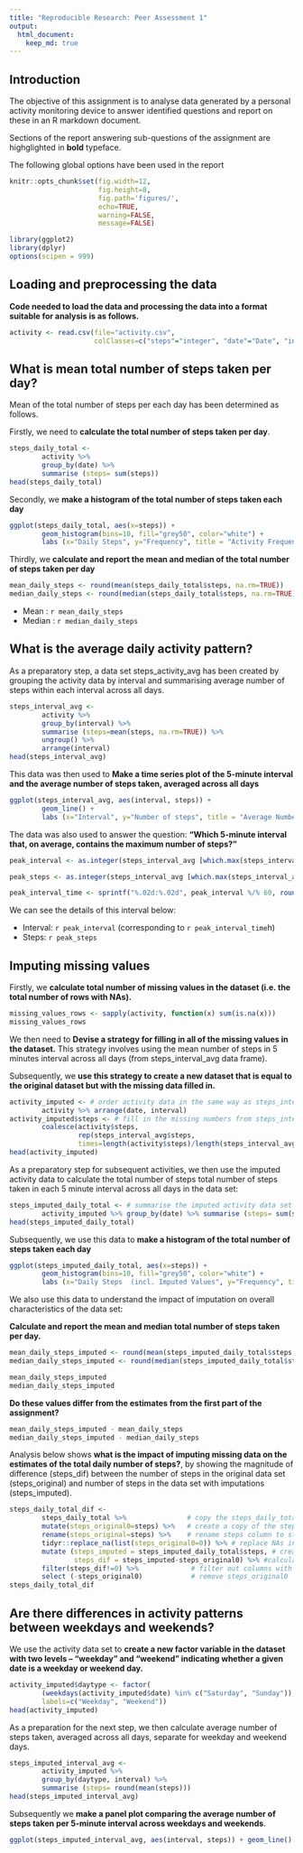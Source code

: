 ```yaml
---
title: "Reproducible Research: Peer Assessment 1"
output: 
  html_document:
    keep_md: true
---
```


## Introduction
 The objective of this assignment is to analyse data generated by a personal activity monitoring device to answer identified questions and report on these in an R markdown document. 

Sections of the report answering sub-questions of the assignment are highglighted in **bold** typeface.

The following global options have been used in the report
``` r
knitr::opts_chunk$set(fig.width=12, 
                      fig.height=8, 
                      fig.path='figures/',
                      echo=TRUE, 
                      warning=FALSE, 
                      message=FALSE)

library(ggplot2)
library(dplyr)
options(scipen = 999)
```

## Loading and preprocessing the data

**Code needed to load the data and processing the data into a format suitable for analysis is as follows.**
``` r
activity <- read.csv(file="activity.csv", 
                     colClasses=c("steps"="integer", "date"="Date", "interval"="integer"))
```


## What is mean total number of steps taken per day?
Mean of the total number of steps per each day has been determined as follows.

Firstly, we need to **calculate the total number of steps taken per day**.

```r
steps_daily_total <- 
        activity %>% 
        group_by(date) %>% 
        summarise (steps= sum(steps))
head(steps_daily_total)
```

Secondly, we **make a histogram of the total number of steps taken each day**

```r
ggplot(steps_daily_total, aes(x=steps)) + 
        geom_histogram(bins=10, fill="grey50", color="white") + 
        labs (x="Daily Steps", y="Frequency", title = "Activity Frequency")
```

Thirdly, we **calculate and report the mean and median of the total number of steps taken per day**

``` r
mean_daily_steps <- round(mean(steps_daily_total$steps, na.rm=TRUE))
median_daily_steps <- round(median(steps_daily_total$steps, na.rm=TRUE))
```

* Mean : `r mean_daily_steps`
* Median : `r median_daily_steps`

## What is the average daily activity pattern?

As a preparatory step, a data set steps_activity_avg has been created by grouping the activity data by interval and summarising average number of steps within each interval across all days.

```r
steps_interval_avg <- 
        activity %>% 
        group_by(interval) %>% 
        summarise (steps=mean(steps, na.rm=TRUE)) %>%
        ungroup() %>%
        arrange(interval)
head(steps_interval_avg)
```

This data was then used to **Make a time series plot of the 5-minute interval and the average number of steps taken, averaged across all days**
```r
ggplot(steps_interval_avg, aes(interval, steps)) + 
        geom_line() + 
        labs (x="Interval", y="Number of steps", title = "Average Number Of Steps By Interval")
```

The data was also used to answer the question: **"Which 5-minute interval that, on average, contains the maximum number of steps?"**

```r
peak_interval <- as.integer(steps_interval_avg [which.max(steps_interval_avg$steps),"interval"])

peak_steps <- as.integer(steps_interval_avg [which.max(steps_interval_avg$steps),"steps"])

peak_interval_time <- sprintf("%.02d:%.02d", peak_interval %/% 60, round(peak_interval %% 60))
```

We can see the details of this interval below:

* Interval: `r peak_interval` (corresponding to `r peak_interval_time`h) 
* Steps: `r peak_steps`

## Imputing missing values

Firstly, we **calculate total number of missing values in the dataset (i.e. the total number of rows with NAs).**

``` r
missing_values_rows <- sapply(activity, function(x) sum(is.na(x)))
missing_values_rows
```

We then need to **Devise a strategy for filling in all of the missing values in the dataset.**
This strategy involves using the mean number of steps in 5 minutes interval across all days (from steps_interval_avg data frame).

Subsequently, we **use this strategy to create a new dataset that is equal to the original dataset but with the missing data filled in.**

``` r

activity_imputed <- # order activity data in the same way as steps_interval_avg
        activity %>% arrange(date, interval) 
activity_imputed$steps <- # fill in the missing numbers from steps_interval_avg
        coalesce(activity$steps, 
                 rep(steps_interval_avg$steps, 
                 times=length(activity$steps)/length(steps_interval_avg$steps)))
head(activity_imputed)
```

As a preparatory step for subsequent activities, we then use the imputed activity data to calculate the total number of steps total number of steps taken in each 5 minute interval across all days in the data set:
```r
steps_imputed_daily_total <- # summarise the imputed activity data set
        activity_imputed %>% group_by(date) %>% summarise (steps= sum(steps))
head(steps_imputed_daily_total)
```

Subsequently, we use this data to **make a histogram of the total number of steps taken each day**

```r
ggplot(steps_imputed_daily_total, aes(x=steps)) + 
        geom_histogram(bins=10, fill="grey50", color="white") + 
        labs (x="Daily Steps  (incl. Imputed Values", y="Frequency", title = "Activity Frequency")

```

We also use this data to understand the impact of imputation on overall characteristics of the data set:

**Calculate and report the mean and median total number of steps taken per day.**

```r
mean_daily_steps_imputed <- round(mean(steps_imputed_daily_total$steps, na.rm=TRUE))
median_daily_steps_imputed <- round(median(steps_imputed_daily_total$steps, na.rm=TRUE))
```

```r
mean_daily_steps_imputed
median_daily_steps_imputed
```

**Do these values differ from the estimates from the first part of the assignment?**
```r
mean_daily_steps_imputed - mean_daily_steps
median_daily_steps_imputed - median_daily_steps
```

Analysis below shows **what is the impact of imputing missing data on the estimates of the total daily number of steps?**, by showing the magnitude of difference (steps_dif) between the number of steps in the original data set (steps_original) and number of steps in the data set with imputations (steps_imputed).
```r
steps_daily_total_dif <- 
        steps_daily_total %>%               # copy the steps_daily_total data set
        mutate(steps_original0=steps) %>%   # create a copy of the steps column called steps_original0
        rename(steps_original=steps) %>%    # rename steps column to steps_original
        tidyr::replace_na(list(steps_original0=0)) %>% # replace NAs in steps_original0 with zeros
        mutate (steps_imputed = steps_imputed_daily_total$steps, # create a copy of the column steps_imputed
                steps_dif = steps_imputed-steps_original0) %>% #calculated difference between the two columns
        filter(steps_dif!=0) %>%             # filter out columns with zero difference
        select (-steps_original0)            # remove steps_original0
steps_daily_total_dif
```

## Are there differences in activity patterns between weekdays and weekends?

We use the activity data set to  **create a new factor variable in the dataset with two levels – “weekday” and “weekend” indicating whether a given date is a weekday or weekend day.**
```r
activity_imputed$daytype <- factor(
        (weekdays(activity_imputed$date) %in% c("Saturday", "Sunday")), 
        labels=c("Weekday", "Weekend"))
head(activity_imputed)
```

As a preparation for the next step, we then calculate average number of steps taken, averaged across all days, separate for weekday and weekend days.

``` r
steps_imputed_interval_avg <- 
        activity_imputed %>% 
        group_by(daytype, interval) %>% 
        summarise (steps= round(mean(steps)))
head(steps_imputed_interval_avg)
```

Subsequently we **make a panel plot comparing the average number of steps taken per 5-minute interval across weekdays and weekends**.

```r

ggplot(steps_imputed_interval_avg, aes(interval, steps)) + geom_line()  + facet_wrap(vars(daytype), nrow=2) + labs (x="Interval", y="Number of steps")
```